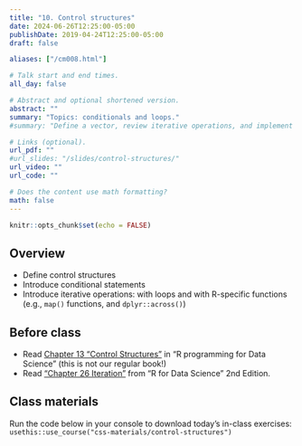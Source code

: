 ```yaml
---
title: "10. Control structures"
date: 2024-06-26T12:25:00-05:00
publishDate: 2019-04-24T12:25:00-05:00
draft: false

aliases: ["/cm008.html"]

# Talk start and end times.
all_day: false

# Abstract and optional shortened version.
abstract: ""
summary: "Topics: conditionals and loops."
#summary: "Define a vector, review iterative operations, and implement iteration using a range of techniques."

# Links (optional).
url_pdf: ""
#url_slides: "/slides/control-structures/"
url_video: ""
url_code: ""

# Does the content use math formatting?
math: false
---
```


```r
knitr::opts_chunk$set(echo = FALSE)
```

## Overview

* Define control structures
* Introduce conditional statements
* Introduce iterative operations: with loops and with R-specific functions (e.g., `map()` functions, and `dplyr::across()`)


## Before class

* Read [Chapter 13 “Control Structures”](https://bookdown.org/rdpeng/rprogdatascience/control-structures.html) in "R programming for Data Science" (this is not our regular book!)
* Read ["Chapter 26 Iteration"](https://r4ds.hadley.nz/iteration) from "R for Data Science" 2nd Edition.


## Class materials

Run the code below in your console to download today’s in-class exercises: `usethis::use_course("css-materials/control-structures")`

<!--
* [Data storage types](/notes/vectors/)
* [Iteration](/notes/iteration/)
* [Column-wise operations](https://dplyr.tidyverse.org/dev/articles/colwise.html)

## What you need to do after class

* Complete/Start Homework assignments
* Review today’s lecture materials, and prepare for next class
-->